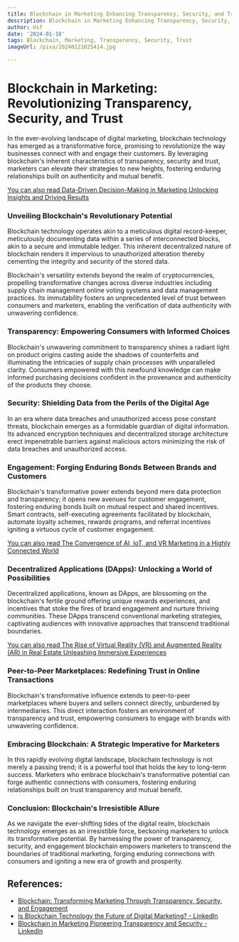 ```yaml
---
title: Blockchain in Marketing Enhancing Transparency, Security, and Trust
description: Blockchain in Marketing Enhancing Transparency, Security, and Trust
author: Usf
date: '2024-01-18'
tags: Blockchain, Marketing, Transparency, Security, Trust
imageUrl: /pixa/20240121025414.jpg

---
```

# Blockchain in Marketing: Revolutionizing Transparency, Security, and Trust

In  the ever-evolving landscape of digital marketing, blockchain  technology has  emerged as a transformative force, promising to revolutionize the way  businesses  connect with and engage their customers. By  leveraging blockchain's inherent  characteristics of transparency, security and trust,  marketers can elevate their strategies to new heights, fostering enduring relationships built on authenticity and mutual benefit.

[You can also read Data-Driven Decision-Making in Marketing Unlocking Insights and Driving Results](Data-Driven%20Decision-Making%20in%20Marketing%20Unlocking%20Insights%20and%20Driving%20Results)


### Unveiling Blockchain's Revolutionary Potential

Blockchain  technology operates akin to a meticulous digital record-keeper, meticulously documenting data within a series of interconnected  blocks,  akin to a secure and  immutable ledger. This inherent decentralized nature of blockchain renders it impervious to unauthorized alteration thereby cementing the integrity and security of the stored data.

Blockchain's  versatility extends beyond the realm of cryptocurrencies, propelling  transformative changes across diverse industries including supply  chain management online voting systems and data  management practices.  Its immutability fosters an unprecedented level of trust between  consumers and marketers, enabling the verification of data  authenticity with unwavering confidence.

### Transparency: Empowering Consumers with Informed Choices

Blockchain's  unwavering commitment to transparency shines a radiant light on product origins casting aside the shadows of counterfeits and illuminating the intricacies of supply  chain processes with unparalleled clarity. Consumers empowered with this newfound knowledge can make informed purchasing decisions confident in the provenance and authenticity of the  products they choose.

### Security: Shielding Data from the Perils of the Digital Age

In an era  where data breaches and unauthorized access pose constant threats, blockchain emerges as a formidable guardian of digital  information. Its advanced encryption techniques and decentralized storage  architecture erect impenetrable  barriers  against malicious actors minimizing the risk of data breaches and unauthorized access.

### Engagement: Forging Enduring Bonds  Between Brands  and Customers

Blockchain's transformative  power extends  beyond mere data protection  and  transparency; it opens new avenues for customer engagement, fostering enduring  bonds built on mutual respect and shared incentives. Smart  contracts, self-executing agreements facilitated by blockchain, automate loyalty schemes, rewards programs,  and referral incentives igniting a virtuous cycle of customer engagement.

[You can also read The Convergence of AI, IoT, and VR Marketing in a Highly Connected World](The%20Convergence%20of%20AI%2C%20IoT%2C%20and%20VR%20Marketing%20in%20a%20Highly%20Connected%20World)


### Decentralized Applications (DApps): Unlocking a World of Possibilities

Decentralized applications, known as DApps, are blossoming on  the blockchain's  fertile ground offering unique rewards experiences, and incentives that stoke the fires of brand engagement and nurture thriving communities. These DApps  transcend conventional marketing strategies, captivating audiences with innovative approaches that transcend traditional boundaries.

[You can also read The Rise of Virtual Reality (VR) and Augmented Reality (AR) in Real Estate Unleashing Immersive Experiences](The%20Rise%20of%20Virtual%20Reality%20%28VR%29%20and%20Augmented%20Reality%20%28AR%29%20in%20Real%20Estate%20Unleashing%20Immersive%20Experiences)


### Peer-to-Peer  Marketplaces: Redefining Trust in Online  Transactions

Blockchain's transformative influence extends to  peer-to-peer marketplaces where buyers and sellers connect directly, unburdened by intermediaries. This direct interaction fosters an environment of transparency and  trust, empowering consumers to engage with brands with unwavering  confidence.

### Embracing Blockchain: A  Strategic Imperative for Marketers

In this rapidly evolving digital landscape, blockchain  technology is not merely a passing trend; it  is a powerful tool that holds the key to long-term success. Marketers  who  embrace blockchain's transformative  potential can forge authentic connections  with consumers, fostering enduring relationships built on trust  transparency and mutual benefit.

### Conclusion: Blockchain's Irresistible Allure

As we navigate the ever-shifting tides of the  digital realm, blockchain technology emerges  as an irresistible force, beckoning marketers to unlock its transformative potential. By harnessing the power of transparency, security, and engagement blockchain empowers  marketers to transcend the boundaries of  traditional marketing, forging enduring connections with consumers and igniting a new era of growth  and prosperity.

## References:
- [Blockchain: Transforming Marketing Through Transparency, Security, and Engagement](https://blog.adrianalacyconsulting.com/blockchain-transforming-marketing-through-transparency-security-and-engagement/)
- [Is Blockchain Technology the Future of Digital Marketing? - LinkedIn](https://www.linkedin.com/pulse/blockchain-technology-future-digital-marketing-deuglo-ngfjf)
- [Blockchain in Marketing Pioneering Transparency and Security - LinkedIn](https://www.linkedin.com/pulse/blockchain-marketing-pioneering-transparency-security-sharad-koche-fllbf?trk=article-ssr-frontend-pulse_more-articles_related-content-card)
